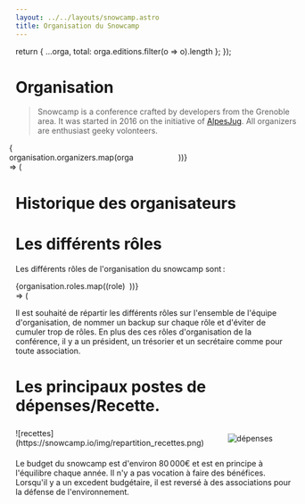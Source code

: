 ```yaml
---
layout: ../../layouts/snowcamp.astro
title: Organisation du Snowcamp
---
```

  return { ...orga, total: orga.editions.filter(o => o).length };
});

# Organisation

> Snowcamp is a conference crafted by developers from the Grenoble area.
It was started in 2016 on the initiative of [AlpesJug](https://alpesjug.fr).
All organizers are enthusiast geeky volonteers.

<div style="display: grid; grid-template-columns: repeat(3, minmax(200px, 1fr)); justify-items: center; align-items: center">
  { organisation.organizers.map(orga => (<Orga orga={orga}/>))}
</div>

# Historique des organisateurs

<OrgaHisto past={organisation.past}/>

# Les différents rôles

Les différents rôles de l'organisation du snowcamp sont :

<div style="display: grid; grid-template-columns: repeat(3, 1fr); gap: 1ex">
  {organisation.roles.map((role) => (<Role title={role.name} description={role.description}/>))}
</div>


Il est souhaité de répartir les différents rôles sur l'ensemble de l'équipe d'organisation, de nommer un backup sur chaque rôle et d'éviter de cumuler trop de rôles.
En plus des ces rôles d'organisation de la conférence, il y a un président, un trésorier et un secrétaire comme pour toute association.

# Les principaux postes de dépenses/Recette.

<div style="display: grid; grid-template-columns: 1fr 1fr; justify-items: center; align-items: center">
  ![recettes](https://snowcamp.io/img/repartition_recettes.png)

  ![dépenses](https://snowcamp.io/img/repartition_depenses.png)
</div>

Le budget du snowcamp est d'environ 80 000€ et est en principe à l'équilibre chaque année.
Il n'y a pas vocation à faire des bénéfices.
Lorsqu'il y a un excedent budgétaire, il est reversé à des associations pour la défense de l'environnement.

